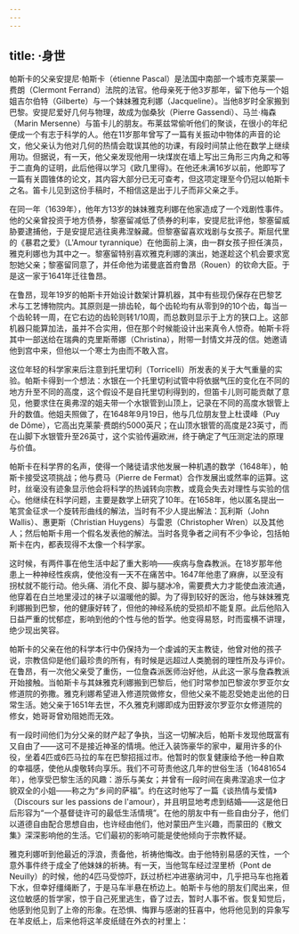 ```yaml
---
---
---
```

title: ·身世
---




帕斯卡的父亲安提尼·帕斯卡（étienne Pascal）是法国中南部一个城市克莱蒙—费朗（Clermont Ferrand）法院的法官。他母亲死于他3岁那年，留下他与一个姐姐吉尔伯特（Gilberte）与一个妹妹雅克利娜（Jacqueline）。当他8岁时全家搬到巴黎。安提尼爱好几何与物理，故成为伽桑狄（Pierre Gassendi）、马兰·梅森（Marin Mersenne）与笛卡儿的朋友。布莱兹常偷听他们的聚谈，在很小的年纪便成一个有志于科学的人。他在11岁那年曾写了一篇有关振动中物体的声音的论文，他父亲认为他对几何的热情会耽误其他的功课，有段时间禁止他在数学上继续用功。但据说，有一天，他父亲发现他用一块煤炭在墙上写出三角形三内角之和等于二直角的证明，此后他得以学习《欧几里得》。在他还未满16岁以前，他即写了一篇有关圆锥体的论文，其内容大部分已无可查考，但这项定理至今仍冠以帕斯卡之名。笛卡儿见到这份手稿时，不相信这是出于儿子而非父亲之手。

在同一年（1639年），他年方13岁的妹妹雅克利娜在他家造成了一个戏剧性事件。他的父亲曾投资于地方债券，黎塞留减低了债券的利率，安提尼批评他，黎塞留威胁要逮捕他，于是安提尼逃往奥弗涅躲藏。但黎塞留喜欢戏剧与女孩子。斯屈代里的《暴君之爱》（L'Amour tyrannique）在他面前上演，由一群女孩子担任演员，雅克利娜也为其中之一。黎塞留特别喜欢雅克利娜的演出，她遂趁这个机会要求宽恕她父亲；黎塞留同意了，并任命他为诺曼底首府鲁昂（Rouen）的钦命大臣。于是这一家于1641年迁往鲁昂。

在鲁昂，现年19岁的帕斯卡开始设计数架计算机器，其中有些现仍保存在巴黎艺术与工艺博物院内。其原则是一排齿轮，每个齿轮均有从零到9的10个齿，每当一个齿轮转一周，在它右边的齿轮则转1/10周，而总数则显示于上方的狭口上。这部机器只能算加法，虽并不合实用，但在那个时候能设计出来真令人惊奇。帕斯卡将其中一部送给在瑞典的克里斯蒂娜（Christina），附带一封情文并茂的信。她邀请他到宫中来，但他以一个寒士为由而不敢入宫。

这位年轻的科学家来后注意到托里切利（Torricelli）所发表的关于大气重量的实验。帕斯卡得到一个想法：水银在一个托里切利试管中将依据气压的变化在不同的地方升至不同的高度，这个假设不是自托里切利得到的，但笛卡儿则可能贡献了意见，他要求住在奥弗涅的姐夫带一个水银管到山顶上，记录在不同的高度水银管上升的数值。他姐夫照做了，在1648年9月19日，他与几位朋友登上杜谟峰（Puy de Dǒme），它高出克莱蒙·费朗约5000英尺；在山顶水银管的高度是23英寸，而在山脚下水银管升至26英寸，这个实验传遍欧洲，终于确定了气压测定法的原理与价值。

帕斯卡在科学界的名声，使得一个赌徒请求他发展一种机遇的数学（1648年），帕斯卡接受这项挑战；他与费马（Pierre de Fermat）合作发展出或然率的运算。这时，丝毫没有迹象显示他会将科学的热诚转向宗教，或竟会失去对理性与实验的信心。他继续在科学问题，主要是数学上研究了10年。在1658年，他以匿名提出一笔赏金征求一个旋转形曲线的解法，当时有不少人提出解法：瓦利斯（John Wallis）、惠更斯（Christian Huygens）与雷恩（Christopher Wren）以及其他人；然后帕斯卡用一个假名发表他的解法。当时各竞争者之间有不少争论，包括帕斯卡在内，都表现得不太像一个科学家。

这时候，有两件事在他生活中起了重大影响——疾病与詹森教派。在18岁那年他患上一种神经性疾病，使他没有一天不在痛苦中。1647年他患了麻痹，以至没有拐杖就不能行动。他头痛、消化不良、脚与腿冰冷，需要费大力才能使血液流通，他穿着在白兰地里浸过的袜子以温暖他的脚。为了得到较好的医治，他与妹妹雅克利娜搬到巴黎，他的健康好转了，但他的神经系统的受损却不能复原。此后他陷入日益严重的忧郁症，影响到他的个性与他的哲学。他变得易怒，时而蛮横不讲理，绝少现出笑容。

帕斯卡的父亲在他的科学本行中仍保持为一个虔诚的天主教徒，他曾对他的孩子说，宗教信仰是他们最珍贵的所有，有时候是远超过人类脆弱的理性所及与评价。在鲁昂，有一次他父亲受了重伤，一位詹森派医师治好他，从此这一家与詹森教派开始接触。当帕斯卡与其妹雅克利娜搬到巴黎后，他们时常参加巴黎波尔罗亚尔女修道院的弥撒。雅克利娜希望进入修道院做修女，但他父亲不能忍受她走出他的日常生活。她父亲于1651年去世，不久雅克利娜即成为田野波尔罗亚尔女修道院的修女，她哥哥曾劝阻她而无效。

有一段时间他们为分父亲的财产起了争执，当这一切解决后，帕斯卡发现他既富有又自由了——这可不是接近神圣的情境。他迁入装饰豪华的家中，雇用许多的仆役，坐着4匹或6匹马拉的车在巴黎招摇过市。他暂时的恢复健康给予他一种自欺的幸福感，使他从虔敬转向享乐。我们不可苛责他这几年的世俗生活（16481654年），他享受巴黎生活的风趣：游乐与美女；并曾有一段时间在奥弗涅追求一位才貌双全的小姐——称之为“乡间的萨福”。约在这时他写了一篇《谈热情与爱情》（Discours sur les passions de l'amour），并且明显地考虑到结婚——这是他日后形容为“一个基督徒许可的最低生活情境”。在他的朋友中有一些自由分子，他们以道德自由配合思想自由，也许经由他们，他对蒙田产生兴趣，而蒙田的《散文集》深深影响他的生活。它们最初的影响可能是使他倾向于宗教怀疑。

雅克利娜听到他最近的浮浪，责备他，祈祷他悔改。由于他特别易感的天性，一个意外事件终于成全了他妹妹的祈祷。有一天，当他驾车经过涅里桥（Pont de Neuilly）的时候，他的4匹马受惊吓，跃过桥栏冲进塞纳河中，几乎把马车也拖着下水，但幸好缰绳断了，于是马车半悬在桥边上。帕斯卡与他的朋友们爬出来，但这位敏感的哲学家，惊于自己死里逃生，昏了过去，暂时人事不省。恢复知觉后，他感到他见到了上帝的形象。在恐惧、悔罪与感谢的狂喜中，他将他见到的异象写在羊皮纸上，后来他将这羊皮纸缝在外衣的衬里上：